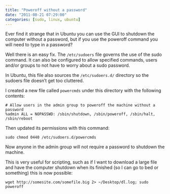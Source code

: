 ```yaml
---
title: "Poweroff without a password"
date: "2011-08-21 07:29:00"
categories: [sudo, linux, ubuntu]
---
```


Ever find it strange that in Ubuntu you can use the GUI to shutdown the computer
without a password, but if you use the poweroff command you will need to type in
a password?

Well there is an easy fix. The `/etc/sudoers` file governs the use of the sudo
command. It can also be configured to allow specified commands, users and/or
groups to not have to worry about a sudo password.

In Ubuntu, this file also sources the `/etc/sudoers.d/` directory so the sudoers
file doesn’t get too cluttered.

I created a new file called `powercmds` under this directory with the following
contents:

```
# Allow users in the admin group to poweroff the machine without a password
%admin ALL = NOPASSWD: /sbin/shutdown, /sbin/poweroff, /sbin/halt, /sbin/reboot
```

Then updated its permissions with this command:

```
sudo chmod 0440 /etc/sudoers.d/powercmds
```

Now anyone in the admin group will not require a password to shutdown the
machine.

This is very useful for scripting, such as if I want to download a large file
and have the computer shutdown when its finished (so I can go to bed or
something) this is now possible:

```
wget http://somesite.com/somefile.big 2> ~/Desktop/dl.log; sudo poweroff
```
